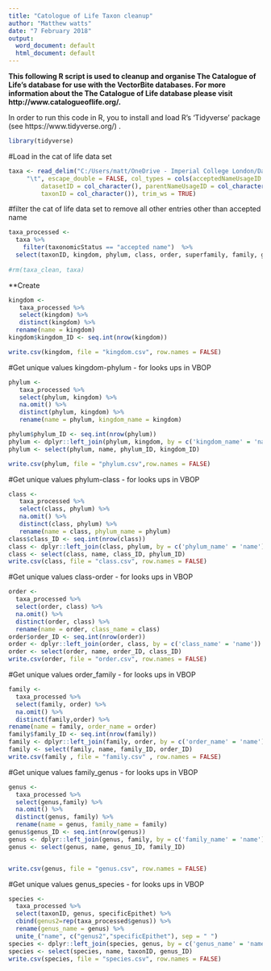 ```yaml
---
title: "Catologue of Life Taxon cleanup"
author: "Matthew watts"
date: "7 February 2018"
output:
  word_document: default
  html_document: default
---
```


**This following R script is used to cleanup and organise The Catalogue of Life's database for use with the VectorBite databases. For more information about the The Catalogue of Life database please visit http://www.catalogueoflife.org/. **

In order to run this code in R, you to install and load R's 'Tidyverse' package (see https://www.tidyverse.org/) . 

```r

library(tidyverse)

```



#Load in the cat of life data set
```r
taxa <- read_delim("C:/Users/matt/OneDrive - Imperial College London/DataSets/Taxonomy/CatelogueOfLife/archive-kingdom-animalia-bl3/taxa.txt", 
     "\t", escape_double = FALSE, col_types = cols(acceptedNameUsageID = col_character(), 
         datasetID = col_character(), parentNameUsageID = col_character(), 
         taxonID = col_character()), trim_ws = TRUE)

```


#filter the cat of life data set to remove all other entries other than accepted name


```r

taxa_processed <- 
  taxa %>%
    filter(taxonomicStatus == "accepted name")  %>%
  select(taxonID, kingdom, phylum, class, order, superfamily, family, genus, order, specificEpithet)
  
#rm(taxa_clean, taxa)

```

**Create 
```r
kingdom <- 
   taxa_processed %>%
   select(kingdom) %>%
   distinct(kingdom) %>%
  rename(name = kingdom)
kingdom$kingdom_ID <- seq.int(nrow(kingdom))

write.csv(kingdom, file = "kingdom.csv", row.names = FALSE)

```

#Get unique values kingdom-phylum - for looks ups in VBOP 

```r
phylum <- 
   taxa_processed %>%
   select(phylum, kingdom) %>%
   na.omit() %>%
   distinct(phylum, kingdom) %>%
   rename(name = phylum, kingdom_name = kingdom)

phylum$phylum_ID <- seq.int(nrow(phylum))
phylum <- dplyr::left_join(phylum, kingdom, by = c('kingdom_name' = 'name'))
phylum <- select(phylum, name, phylum_ID, kingdom_ID)

write.csv(phylum, file = "phylum.csv",row.names = FALSE)
```


#Get unique values phylum-class - for looks ups in VBOP 

```r
 
class <- 
   taxa_processed %>%
   select(class, phylum) %>%
   na.omit() %>%
   distinct(class, phylum) %>%
   rename(name = class, phylum_name = phylum) 
class$class_ID <- seq.int(nrow(class))
class <- dplyr::left_join(class, phylum, by = c('phylum_name' = 'name'))
class <- select(class, name, class_ID, phylum_ID)
write.csv(class, file = "class.csv", row.names = FALSE)
```


#Get unique values class-order - for looks ups in VBOP 


```r
order <- 
  taxa_processed %>%
  select(order, class) %>%
  na.omit() %>%
  distinct(order, class) %>%
  rename(name = order, class_name = class) 
order$order_ID <- seq.int(nrow(order))
order <- dplyr::left_join(order, class, by = c('class_name' = 'name'))
order <- select(order, name, order_ID, class_ID)
write.csv(order, file = "order.csv", row.names = FALSE)
```


#Get unique values order_family - for looks ups in VBOP 


```r
family <- 
  taxa_processed %>%
  select(family, order) %>%
  na.omit() %>%
  distinct(family,order) %>%
rename(name = family, order_name = order) 
family$family_ID <- seq.int(nrow(family))
family <- dplyr::left_join(family, order, by = c('order_name' = 'name'))
family <- select(family, name, family_ID, order_ID)
write.csv(family , file = "family.csv" , row.names = FALSE)
```


#Get unique values family_genus - for looks ups in VBOP 


```r
genus <- 
  taxa_processed %>%
  select(genus,family) %>%
  na.omit() %>%
  distinct(genus, family) %>% 
  rename(name = genus, family_name = family) 
genus$genus_ID <- seq.int(nrow(genus))
genus <- dplyr::left_join(genus, family, by = c('family_name' = 'name'))
genus <- select(genus, name, genus_ID, family_ID)


write.csv(genus, file = "genus.csv", row.names = FALSE)
```

#Get unique values genus_species - for looks ups in VBOP 


```r
species <- 
  taxa_processed %>%
  select(taxonID, genus, specificEpithet) %>%
  cbind(genus2=rep(taxa_processed$genus)) %>%
  rename(genus_name = genus) %>%
  unite_("name", c("genus2","specificEpithet"), sep = " ")
species <- dplyr::left_join(species, genus, by = c('genus_name' = 'name'))
species <- select(species, name, taxonID, genus_ID)
write.csv(species, file = "species.csv", row.names = FALSE)

```




 
 



